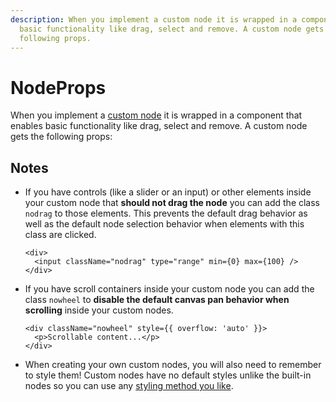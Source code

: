 ```yaml
---
description: When you implement a custom node it is wrapped in a component that enables
  basic functionality like drag, select and remove. A custom node gets the
  following props.
---
```


# NodeProps

When you implement a [custom node](/learn/guides/custom-nodes) it is wrapped in a component that enables basic functionality like drag, select and remove. A custom node gets the following props:

<APIDocs typeName="NodeProps" />

## Notes

- If you have controls (like a slider or an input) or other elements inside your custom node
  that **should not drag the node** you can add the class `nodrag` to those elements.
  This prevents the default drag behavior as well as the default node selection
  behavior when elements with this class are clicked.

  ```svelte filename="CustomNode.svelte"
  <div>
    <input className="nodrag" type="range" min={0} max={100} />
  </div>
  ```

- If you have scroll containers inside your custom node you can add the class
  `nowheel` to **disable the default canvas pan behavior when scrolling** inside
  your custom nodes.

  ```svelte filename="CustomNode.svelte"
  <div className="nowheel" style={{ overflow: 'auto' }}>
    <p>Scrollable content...</p>
  </div>
  ```

- When creating your own custom nodes, you will also need to remember to style
  them! Custom nodes have no default styles unlike the built-in nodes so you
  can use any [styling method you like](/learn/guides/theming).
